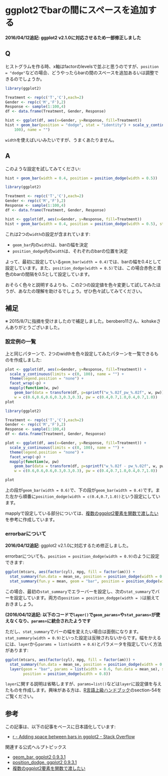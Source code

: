 # ggplot2でbarの間にスペースを追加する

**2016/04/12追記: ggplot2 v2.1.0に対応させるため一部修正しました**

## Q
ヒストグラムを作る時、x軸はfactorのlevelsで並ぶと思うのですが、`position = "dodge"`などの場合、どうやったらbarの間のスペースを追加あるいは調整できるのでしょうか。

```r
library(ggplot2)

Treatment <- rep(c('T','C'),each=2)
Gender <- rep(c('M','F'),2)
Response <- sample(1:100,4)
df <- data.frame(Treatment, Gender, Response)

hist <- ggplot(df, aes(x=Gender, y=Response, fill=Treatment))
hist + geom_bar(position = "dodge", stat = "identity") + scale_y_continuous(limits = c(0, 
    100), name = "") 
```

`width`を使えばいいみたいですが、うまくあたりません。

## A
このような設定を試してみてください:

```r
hist + geom_bar(width = 0.4, position = position_dodge(width = 0.5))

```

```r
library(ggplot2)

Treatment <- rep(c('T','C'),each=2)
Gender <- rep(c('M','F'),2)
Response <- sample(1:100,4)
df <- data.frame(Treatment, Gender, Response)

hist <- ggplot(df, aes(x=Gender, y=Response, fill=Treatment))
hist + geom_bar(width = 0.4, position = position_dodge(width = 0.5), stat = "identity")

```

これは2つの`width`の設定が含まれています:

- `geom_bar`内の`width`は、barの幅を決定
- `position_dodge`内の`width`は、それぞれのbarの位置を決定

よって、最初に設定している`geom_bar(width = 0.4)`では、barの幅を0.4として設定しています。また、`position_dodge(width = 0.5)`では、この場合赤色と青色のbarの間隔を0.5として設定しています。

おそらく色々と説明するよりも、この2つの設定値を色々変更して試してみたほうが、あなたの理解を助けるでしょう。ぜひ色々試してみてください。

## 補足
※ 2015/8/7に指摘を受けましたので補足しました。berobero11さん、kohskeさんありがとうございました。

### 設定例の一覧
上と同じパターンで、2つのwidthを色々設定してみたパターンを一覧できるものを作成しました:
```r
plot <- ggplot(df, aes(x=Gender, y=Response, fill=Treatment)) + 
  scale_y_continuous(limits = c(0, 100), name = "") +
  theme(legend.position = "none") +
  facet_wrap(~p) +
  mapply(function(w, pw)
    geom_bar(data = transform(df, p=sprintf("w_%.02f_pw_%.02f", w, pw)), stat = "identity", width= w, position = position_dodge(width = pw)),
    w = c(0.6,0.6,0.6,0.3,0.3,0.3), pw = c(0.4,0.7,1.0,0.4,0.7,1.0))
plot

```

```r
library(ggplot2)

Treatment <- rep(c('T','C'),each=2)
Gender <- rep(c('M','F'),2)
Response <- sample(1:100,4)
df <- data.frame(Treatment, Gender, Response)

plot <- ggplot(df, aes(x=Gender, y=Response, fill=Treatment)) + 
  scale_y_continuous(limits = c(0, 100), name = "") +
  theme(legend.position = "none") +
  facet_wrap(~p) +
  mapply(function(w, pw)
    geom_bar(data = transform(df, p=sprintf("w_%.02f - pw_%.02f", w, pw)), stat = "identity", width= w, position = position_dodge(width = pw)),
    w = c(0.6,0.6,0.6,0.3,0.3,0.3), pw = c(0.4,0.7,1.0,0.4,0.7,1.0))

plot

```

上の段が`geom_bar(width = 0.6)`で、下の段が`geom_bar(width = 0.4)`です。また左から順番に`position_dodge(width = c(0.4,0.7,1.0))`という設定にしています。

mapplyで設定している部分については、[複数のggplot2要素を関数で渡したい](http://qiita.com/kazutan/items/28dbdee1d70b184b862c) を参考に作成しています。

### errorbarについて

**2016/04/12追記**: ggplot2 v2.1.0に対応するため修正しました。

errorbarについても、`position = position_dodge(width = 0.9)`のように設定できます:

```r
ggplot(mtcars, aes(factor(cyl), mpg, fill = factor(am))) + 
  stat_summary(fun.data = mean_se, position = position_dodge(width = 0.9), geom = "linerange") +
  stat_summary(fun.y = mean, geom = "bar", position = position_dodge(width = 0.9))
```

この場合、最初の`stat_summary`でエラーバーを設定し、次の`stat_summary`でバーを設定しています。両方の`position = position_dodgge(width = )`は揃えておきましょう。

**(2016/04/12追記: 以下のコードで`layer()`で`geom_params=`や`stat_params=`が使えなくなり、`params=`に統合されたようです**

ただし、`stat_summary`でバーの幅を変えたい場合は面倒になります。`stat_summary(width = 0.9)`といった設定は反映されないからです。幅をかえるには、`layer`から`params = list(width = 0.6)`とパラメータを指定していく方法があります:

```r
ggplot(mtcars, aes(factor(cyl), mpg, fill = factor(am))) + 
  stat_summary(fun.data = mean_se, position = position_dodge(width = 0.8), geom = "linerange") +
  layer(geom = "bar", params = list(width = 0.6, fun.data = mean_se), stat = "summary", 
        position = position_dodge(width = 0.8))
```

`layer`に関する説明は省略しますが、`params=list()`などは`layer`に設定値を与えたものを作成します。興味がある方は、[R言語上級ハンドブック](http://www.amazon.co.jp/dp/486354135X)のsection-54をご覧ください。

## 参考
この記事は、以下の記事をベースに日本語化しています:

- [r - Adding space between bars in ggplot2 - Stack Overflow](http://stackoverflow.com/questions/6085238/adding-space-between-bars-in-ggplot2/6085408#6085408)

関連する公式ヘルプトピックス

- [geom_bar. ggplot2 0.9.3.1](http://docs.ggplot2.org/current/geom_bar.html)
- [position_dodge. ggplot2 0.9.3.1](docs.ggplot2.org/current/position_dodge.html)
- [複数のggplot2要素を関数で渡したい](http://qiita.com/kazutan/items/28dbdee1d70b184b862c)
